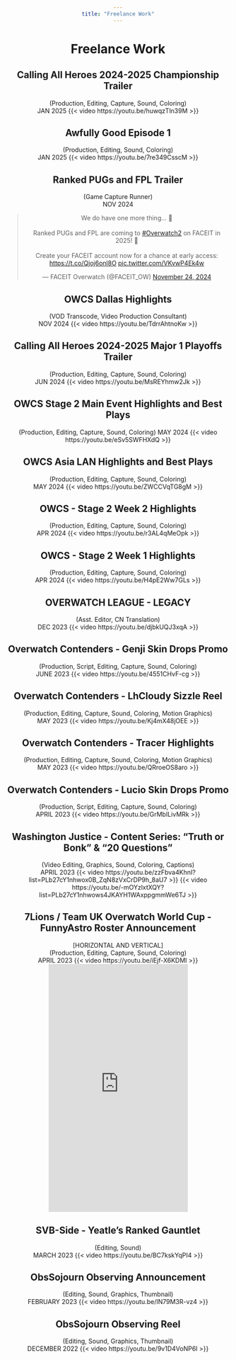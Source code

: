 ```yaml
---
title: "Freelance Work"
---
```


<style>
*{
    text-align: center;
}
</style>

# Freelance Work

## Calling All Heroes 2024-2025 Championship Trailer
(Production, Editing, Capture, Sound, Coloring)<br>
JAN 2025
{{< video https://youtu.be/huwqzTln39M >}}

## Awfully Good Episode 1
(Production, Editing, Sound, Coloring)<br>
JAN 2025
{{< video https://youtu.be/7re349CsscM >}}

## Ranked PUGs and FPL Trailer
(Game Capture Runner)<br>
NOV 2024

<blockquote class="twitter-tweet" data-theme="dark"><p lang="en" dir="ltr">We do have one more thing... 👀<br><br>Ranked PUGs and FPL are coming to <a href="https://twitter.com/hashtag/Overwatch2?src=hash&amp;ref_src=twsrc%5Etfw">#Overwatch2</a> on FACEIT in 2025! 🥳<br><br>Create your FACEIT account now for a chance at early access: <a href="https://t.co/Qjoj6onl8O">https://t.co/Qjoj6onl8O</a> <a href="https://t.co/VKvwP4Ek4w">pic.twitter.com/VKvwP4Ek4w</a></p>&mdash; FACEIT Overwatch (@FACEIT_OW) <a href="https://twitter.com/FACEIT_OW/status/1860641155890704713?ref_src=twsrc%5Etfw">November 24, 2024</a></blockquote> <script async src="https://platform.twitter.com/widgets.js" charset="utf-8"></script>

## OWCS Dallas Highlights
(VOD Transcode, Video Production Consultant)<br>
NOV 2024
{{< video https://youtu.be/TdrrAhtnoKw >}}

## Calling All Heroes 2024-2025 Major 1 Playoffs Trailer
(Production, Editing, Capture, Sound, Coloring)<br>
JUN 2024
{{< video https://youtu.be/MsREYhmw2Jk >}}

## OWCS Stage 2 Main Event Highlights and Best Plays
(Production, Editing, Capture, Sound, Coloring)
MAY 2024
{{< video https://youtu.be/eSv5SWFHXdQ >}}

## OWCS Asia LAN Highlights and Best Plays
(Production, Editing, Capture, Sound, Coloring) <br>
MAY 2024
{{< video https://youtu.be/ZWCCVqTG8gM >}}

## OWCS - Stage 2 Week 2 Highlights
(Production, Editing, Capture, Sound, Coloring) <br>
APR 2024
{{< video https://youtu.be/r3AL4qMeOpk >}}

## OWCS - Stage 2 Week 1 Highlights
(Production, Editing, Capture, Sound, Coloring) <br>
APR 2024
{{< video https://youtu.be/H4pE2Ww7GLs >}}

## OVERWATCH LEAGUE - LEGACY
(Asst. Editor, CN Translation) <br>
DEC 2023
{{< video https://youtu.be/djbkUQJ3xqA >}}

## Overwatch Contenders - Genji Skin Drops Promo
(Production, Script, Editing, Capture, Sound, Coloring) <br>
JUNE 2023
{{< video https://youtu.be/4551CHvF-cg >}}

## Overwatch Contenders - LhCloudy Sizzle Reel
(Production, Editing, Capture, Sound, Coloring, Motion Graphics) <br>
MAY 2023
{{< video https://youtu.be/Kj4mX48jOEE >}}

## Overwatch Contenders - Tracer Highlights
(Production, Editing, Capture, Sound, Coloring, Motion Graphics) <br>
MAY 2023
{{< video https://youtu.be/QRroeOS8aro >}}

## Overwatch Contenders - Lucio Skin Drops Promo
(Production, Script, Editing, Capture, Sound, Coloring) <br>
APRIL 2023
{{< video https://youtu.be/GrMbILivMRk >}}

## Washington Justice - Content Series: "Truth or Bonk" & "20 Questions"
(Video Editing, Graphics, Sound, Coloring, Captions) <br>
APRIL 2023
{{< video https://youtu.be/zzFbva4KhnI?list=PLb27cY1nhwox0B_ZqN8zVxCrDP9h_8aU7 >}}
{{< video https://youtu.be/-mOYzlxtXQY?list=PLb27cY1nhwows4JKAYH1WAxppgmmWe6TJ >}}

## 7Lions / Team UK Overwatch World Cup - FunnyAstro Roster Announcement
[HORIZONTAL AND VERTICAL] <br>
(Production, Editing, Capture, Sound, Coloring) <br>
APRIL 2023
{{< video https://youtu.be/iEjf-X6KDMI >}}
<iframe width="315" height="560" src="https://www.youtube.com/embed/sudLw5xmqnU" title="7Lions - FunnyAstro Announcement VERTICAL" frameborder="0" allow="accelerometer; autoplay; clipboard-write; encrypted-media; gyroscope; picture-in-picture; web-share" referrerpolicy="strict-origin-when-cross-origin" allowfullscreen></iframe>

## SVB-Side - Yeatle's Ranked Gauntlet
(Editing, Sound) <br>
MARCH 2023
{{< video https://youtu.be/BC7kskYqPI4 >}}

## ObsSojourn Observing Announcement
(Editing, Sound, Graphics, Thumbnail) <br>
FEBRUARY 2023
{{< video https://youtu.be/IN79M3R-vz4 >}}

## ObsSojourn Observing Reel
(Editing, Sound, Graphics, Thumbnail) <br>
DECEMBER 2022
{{< video https://youtu.be/9v1D4VoNP6I >}}

